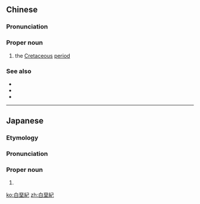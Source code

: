 {{also|白垩纪}}
==Chinese==
{{zh-forms|s=白垩纪|type=21}}
{{wikipedia|lang=zh}}

===Pronunciation===
{{zh-pron
|m=Bái'èjì
|c=baak6 ok3 gei3
|cat=pn
}}

===Proper noun===
{{zh-propn}}

# the [[Cretaceous]] [[period]]

===See also===
* {{zh-l|侏羅紀}}
* {{zh-l|中生代}}
* {{zh-l|古近紀}}

{{zh-cat|Geology|Time}}

----

==Japanese==
{{ja-kanjitab|はく|あ|き|yomi=o}}

===Etymology===
{{suffix|ja|白堊|紀|tr1=hakua|t1=[[white]] [[chalk]]|tr2=ki|t2=[[period]]}}

===Pronunciation===
{{ja-pron|acc=3|y=o|はくあき}}

===Proper noun===
{{ja-pos|はくあき|proper}}

# {{altspell|lang=ja|白亜紀||[[Cretaceous]] [[period]]}}

[[ko:白堊紀]]
[[zh:白堊紀]]